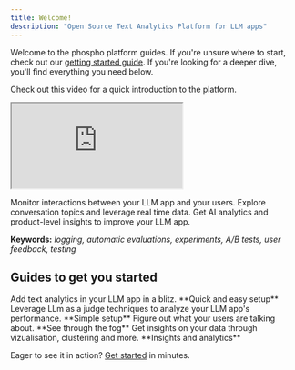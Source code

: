 ```yaml
---
title: Welcome!
description: "Open Source Text Analytics Platform for LLM apps"
---
```


Welcome to the phospho platform guides. If you're unsure where to start, check out our [getting started guide](/guides/getting-started).
If you're looking for a deeper dive, you'll find everything you need below.

Check out this video for a quick introduction to the platform.

<iframe
  className="w-full aspect-video"
  src="https://www.youtube.com/embed/4QeNPa4xOc8?si=S7Z37Wtw94JCbw0K"
  allowFullScreen
></iframe>

Monitor interactions between your LLM app and your users. Explore conversation topics and leverage real time data. Get AI analytics and product-level insights to improve your LLM app.

**Keywords:** _logging, automatic evaluations, experiments, A/B tests, user feedback, testing_

## Guides to get you started

<CardGroup>
  <Card title="Get started" href="/guides/getting-started">
    Add text analytics in your LLM app in a blitz.
    **Quick and easy setup**
  </Card>
  <Card title="LLM as a judge" href="/guides/LLM-judge">
    Leverage LLm as a judge techniques to analyze your LLM app's performance.
    **Simple setup**
  </Card>
  <Card title="Figure out User Intentions" href="/guides/user-intent">
    Figure out what your users are talking about.
    **See through the fog**
    </Card>
  <Card title="Understand your data" href="/guides/understand-your-data">
    Get insights on your data through vizualisation, clustering and more.
    **Insights and analytics**
  </Card>
</CardGroup>

Eager to see it in action? [Get started](/guides/getting-started) in minutes.
